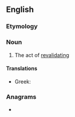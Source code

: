 ==English==

===Etymology===
{{prefix|en|re|validation}}

===Noun===
{{en-noun|~}}

# The act of [[revalidate|revalidating]]

====Translations====
{{trans-top|revalidation}}
* Greek: {{t+|el|επανεπικύρωση}}
{{trans-mid}}
{{trans-bottom}}

===Anagrams===
* {{anagrams|en|a=aadeiilnortv|derivational}}